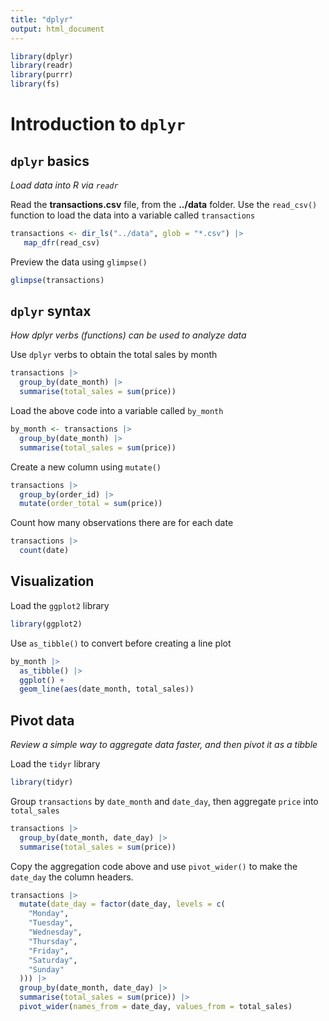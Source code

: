 ```yaml
---
title: "dplyr"
output: html_document
---
```


```r
library(dplyr)
library(readr)
library(purrr)
library(fs)
```

# Introduction to `dplyr`

## `dplyr` basics
*Load data into R via `readr`*

Read the **transactions.csv** file, from the **../data** folder. Use the `read_csv()` function to load the data into a variable called `transactions`
```r
transactions <- dir_ls("../data", glob = "*.csv") |>
   map_dfr(read_csv)
```

Preview the data using `glimpse()`
```r
glimpse(transactions)
```

## `dplyr` syntax
*How dplyr verbs (functions) can be used to analyze data*

Use `dplyr` verbs to obtain the total sales by month
```r
transactions |>
  group_by(date_month) |>
  summarise(total_sales = sum(price))
```

Load the above code into a variable called `by_month`
```r
by_month <- transactions |>
  group_by(date_month) |>
  summarise(total_sales = sum(price))
```
    
Create a new column using `mutate()`
```r
transactions |>
  group_by(order_id) |> 
  mutate(order_total = sum(price))
```

Count how many observations there are for each date
```r
transactions |> 
  count(date)
```


## Visualization

Load the `ggplot2` library
```r
library(ggplot2)
```

Use `as_tibble()` to convert before creating a line plot 
```r
by_month |> 
  as_tibble() |> 
  ggplot() +
  geom_line(aes(date_month, total_sales))
```

## Pivot data
*Review a simple way to aggregate data faster, and then pivot it as a tibble*

Load the `tidyr` library
```r
library(tidyr)
```

Group `transactions` by `date_month` and `date_day`, then aggregate `price` into `total_sales`
```r
transactions |>
  group_by(date_month, date_day) |> 
  summarise(total_sales = sum(price))
```

Copy the aggregation code above and use `pivot_wider()` to make the `date_day` the column headers.
```r
transactions |>
  mutate(date_day = factor(date_day, levels = c(
    "Monday", 
    "Tuesday", 
    "Wednesday", 
    "Thursday", 
    "Friday", 
    "Saturday", 
    "Sunday"
  ))) |>
  group_by(date_month, date_day) |> 
  summarise(total_sales = sum(price)) |>
  pivot_wider(names_from = date_day, values_from = total_sales)
```
